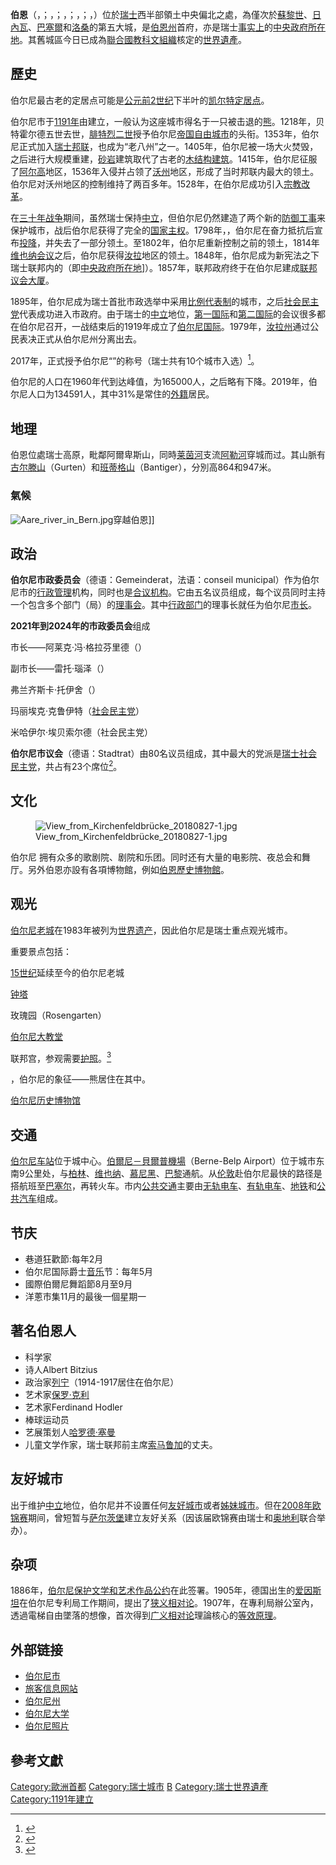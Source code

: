 {{Otheruses|subject=瑞士城市「-{zh-hans:伯尔尼; zh-tw:伯恩; zh-hk:伯恩}-」|other=澳大利亚城市|伯爾尼 (澳大利亞)}}
{{不是|博恩}}
{{noteTA
|G1=瑞士地名
}}
{{Infobox Switzerland municipality
| subject_name = 伯恩
| image           = {{multiple image
| border                   = infobox
| total_width              = 295
| image_style              = 
| perrow                   = 1/2/3/1
| image1                   = Central_Bern_from_north.jpg
| alt1                     = 伯恩
| image2                   = Bern_2.jpg
| alt2                     = 阿勒河
| image3                   = Bern_Parliament_Plaza_Flagged_Moon_2019-09-14_00-02.jpg
| alt3                     = 瑞士聯邦宮
| image4                   = Zytglogge_Tower_-_Bern,_Switzerland_-_panoramio.jpg
| alt4                     = 时钟塔_(伯尔尼)
| image5                   = Bern_Minster_West_Facade_With_Tower_2019-09-10_20-01.jpg
| alt5                     = 伯尔尼大教堂
| image6                   = Fraumunster,_Zurich.JPG
| alt6                     = 苏黎世圣母大教堂
| image7                   = DSC_0011%2B0_%2B1_-1_tonemapped3.jpg
| alt7                    = 大教堂廣場
}}
|caption = 從上方依序為:[[伯尔尼老城|伯尔尼老城]]、[[阿勒河|阿勒河]]毗邻城市、[[联邦宫_(伯尔尼)|瑞士聯邦宮]]、[[时钟塔_(伯尔尼)|时钟塔]]、[[伯尔尼大教堂|伯尔尼大教堂]]、[[大教堂广场_(伯尔尼)|大教堂廣場]]
| municipality_name = 伯恩
| municipality_type = {{link-en|联邦城市|Federal city}}
| imagepath_coa = Wappen Bern matt.svg
| pixel_coa                  =
| map = Karte Gemeinde Bern.png
| languages = German
| canton  = 伯恩州 
| district  = 伯恩-中部地區 
| 
| iso-code-region   = CH-BE
| lat_d = 46 | lat_m = 57 | lat_NS = N 
| long_d = 7 | long_m = 27 | long_EW = E
| postal_code = 3000–3030
| area_code                  = +41-(31)
| municipality_code = 0351
| area = 51.6
| elevation = 542|elevation_description=|highest= [[古尔滕山|古尔滕山]]（Gurten）|highest_m=864|lowest=[[阿勒河|阿勒河]]|lowest_m=480
| population = {{Swiss populations NC|CH-BE|0351}} |populationof = {{Swiss populations YM|CH-BE}}
| website = www.bern.ch
| mayor = [[Alec_von_Graffenried|Alec von Graffenried]]|mayor_party=GFL
| mayor_title = 市長|mayor_asof=2021
| list_of_mayors = List of mayors of Bern
| parliament_name = Stadtrat
| parliament_number_of_members = 80
| executive_name = 市镇议会（Gemeinderat）
| executive_number_of_members = 5 
| places =
| demonym = Bernese (''Berner'')
| neighboring_municipalities = [[伯恩附近布雷姆加滕|伯恩附近布雷姆加滕]]、[[弗劳恩卡珀伦|弗劳恩卡珀伦]]、[[伊蒂根|伊蒂根]]、[[基希林达赫|基希林达赫]]、[[克尼茨|克尼茨]]、[[米勒貝格|米勒貝格]]、[[伯恩附近穆里|伯恩附近穆里]]、[[诺因埃格|诺因埃格]]、[[奧斯特蒙迪根|奧斯特蒙迪根]]、[[伯尔尼附近沃伦|伯尔尼附近沃伦]]、[[措利科芬|措利科芬]]
}}

'''伯恩'''（{{lang-de|Bern}}，{{IPA-de|bɛrn||De-Bern.ogg}}；{{lang-gsw|Bärn}}，{{IPA-gsw|b̥æːrn|}}；{{lang-fr|Berne}}，{{IPA-fr|bɛʁn||LL-Q150 (fra)-DSwissK-Berne.wav}}；{{lang-it|Berna}}，{{IPA-it|ˈbɛrna|}}；{{lang-rm|Berna}}，{{IPA-rm|ˈbɛrnɐ||Roh-Berna.ogg}}）位於[[瑞士|瑞士]]西半部領土中央偏北之處，為僅次於[[蘇黎世|蘇黎世]]、[[日內瓦|日內瓦]]、[[巴塞爾|巴塞爾]]和[[洛桑|洛桑]]的第五大城，是[[伯恩州|伯恩州]]首府，亦是瑞士[[事实上|事实上]]的[[瑞士首都问题|中央政府所在地]]。其舊城區今日已成為[[聯合國教科文組織|聯合國教科文組織]]核定的[[世界遺產|世界遺產]]。

== 歷史 ==
{{main|伯尔尼老城}}
伯尔尼最古老的定居点可能是[[公元前2世纪|公元前2世纪]]下半叶的[[凯尔特人|凯尔特]][[奥皮杜姆|定居点]]。

伯尔尼市于[[1191年|1191年]]由{{link-en|采林根的贝特霍尔德五世|Berthold V, Duke of Zähringen}}建立，一般认为这座城市得名于一只被击退的[[熊|熊]]。1218年，贝特霍尔德五世去世，[[腓特烈二世_(神圣罗马帝国)|腓特烈二世]]授予伯尔尼[[帝国自由城市|帝国自由城市]]的头衔。1353年，伯尔尼正式加入[[舊瑞士邦聯|瑞士邦联]]，也成为“老八州”之一。1405年，伯尔尼被一场大火焚毁，之后进行大规模重建，[[砂岩|砂岩]]建筑取代了古老的[[木结构建筑|木结构建筑]]。1415年，伯尔尼征服了[[阿尔高州|阿尔高]]地区，1536年入侵并占领了[[沃州|沃州]]地区，形成了当时邦联内最大的领土。伯尔尼对沃州地区的控制维持了两百多年。1528年，{{link-en|贝希托尔德·哈勒|Berchtold Haller}}在伯尔尼成功引入[[宗教改革|宗教改革]]。

在[[三十年战争|三十年战争]]期间，虽然瑞士保持[[中立|中立]]，但伯尔尼仍然建造了两个新的[[防御工事|防御工事]]来保护城市，战后伯尔尼获得了完全的[[国家主权|国家主权]]。1798年，{{link-en|法国入侵瑞士|French invasion of Switzerland}}，伯尔尼在奋力抵抗后宣布[[投降|投降]]，并失去了一部分领土。至1802年，伯尔尼重新控制之前的领土，1814年[[维也纳会议|维也纳会议]]之后，伯尔尼获得[[汝拉州|汝拉]]地区的领土。1848年，伯尔尼成为新宪法之下瑞士联邦内的{{link-en|联邦城市|Federal city}}（即[[中央政府所在地|中央政府所在地]]]）。1857年，联邦政府终于在伯尔尼建成[[联邦宫_(伯尔尼)|联邦议会大厦]]。

1895年，伯尔尼成为瑞士首批市政选举中采用[[比例代表制|比例代表制]]的城市，之后[[瑞士社會民主黨|社会民主党]]代表成功进入市政府。由于瑞士的[[中立国|中立]]地位，[[第一国际|第一国际]]和[[第二国际|第二国际]]的会议很多都在伯尔尼召开，一战结束后的1919年成立了[[伯尔尼国际|伯尔尼国际]]。1979年，[[汝拉州|汝拉州]]通过公民表决正式从伯尔尼州分离出去。

2017年，{{link-en|欧洲新教教会社区|Communion of Protestant Churches in Europe}}正式授予伯尔尼“{{link-en|欧洲改革之城|European City of the Reformation}}”的称号（瑞士共有10个城市入选）<ref>{{cite web | url=https://www.reformation-cities.eu/cities/bern/ | title=Pfarrer, Politiker, Kaufleute und Künstler als treibende Kräfte | publisher=Gemeinschaft Evangelischer Kirchen in Europa GEKE | access-date=2021-07-29 | archive-date=2021-02-26 | archive-url=https://web.archive.org/web/20210226103109/https://www.reformation-cities.eu/cities/bern/ | dead-url=no }}</ref>。

伯尔尼的人口在1960年代到达峰值，为165000人，之后略有下降。2019年，伯尔尼人口为134591人，其中31%是常住的[[外國人|外籍]]居民。

== 地理 ==
伯恩位處瑞士高原，毗鄰阿爾卑斯山，同時[[莱茵河|莱茵河]]支流[[阿勒河|阿勒河]]穿城而过。其山脈有[[古尔滕山|古尔滕山]]（Gurten）和[[班蒂格山|班蒂格山]]（Bantiger），分別高864和947米。
===氣候===
{{Infobox weather
|location = 伯恩
|metric_first = Y
|single_line = Y
|Jan_Hi_°C= 2.2
|Feb_Hi_°C= 4.6
|Mar_Hi_°C= 8.5
|Apr_Hi_°C= 12.6
|May_Hi_°C= 17.2
|Jun_Hi_°C= 20.6
|Jul_Hi_°C= 23.5
|Aug_Hi_°C= 22.7
|Sep_Hi_°C= 19.4
|Oct_Hi_°C= 13.7
|Nov_Hi_°C= 7.1
|Dec_Hi_°C= 3
|year_Hi_°C= 12.9
|Jan_MEAN_°C = -1.2
|Feb_MEAN_°C = 0.5
|Mar_MEAN_°C = 3.7
|Apr_MEAN_°C = 7.3
|May_MEAN_°C = 11.5
|Jun_MEAN_°C = 14.9
|Jul_MEAN_°C = 17.3
|Aug_MEAN_°C = 16.4
|Sep_MEAN_°C = 13.3
|Oct_MEAN_°C = 8.6
|Nov_MEAN_°C = 3.1
|Dec_MEAN_°C = -0.3
|year_MEAN_°C = 7.9
|Jan_Lo_°C = -3.7
|Feb_Lo_°C = -2.4
|Mar_Lo_°C = -0.1
|Apr_Lo_°C = 3
|May_Lo_°C = 6.9
|Jun_Lo_°C = 10.1
|Jul_Lo_°C = 12.1
|Aug_Lo_°C = 11.7
|Sep_Lo_°C = 9
|Oct_Lo_°C = 5.3
|Nov_Lo_°C = 0.5
|Dec_Lo_°C = -2.6
|year_Lo_°C = 4.2
|Jan_Precip_mm = 66
|Feb_Precip_mm = 58
|Mar_Precip_mm = 70
|Apr_Precip_mm = 84
|May_Precip_mm = 108
|Jun_Precip_mm = 120
|Jul_Precip_mm = 104
|Aug_Precip_mm = 113
|Sep_Precip_mm = 84
|Oct_Precip_mm = 73
|Nov_Precip_mm = 81
|Dec_Precip_mm = 67
|year_Precip_mm = 1028
|Jan_Precip_days= 10
|Feb_Precip_days= 9.8
|Mar_Precip_days= 11.3
|Apr_Precip_days= 11.6
|May_Precip_days= 13.7
|Jun_Precip_days= 11.8
|Jul_Precip_days= 10
|Aug_Precip_days= 10.9
|Sep_Precip_days= 8.1
|Oct_Precip_days= 8
|Nov_Precip_days= 10.1
|Dec_Precip_days= 10.2
|year_Precip_days= 125.5
|Jan_Sun= 57
|Feb_Sun= 86
|Mar_Sun= 127
|Apr_Sun= 150
|May_Sun= 174
|Jun_Sun= 198
|Jul_Sun= 233
|Aug_Sun= 209
|Sep_Sun= 172
|Oct_Sun= 119
|Nov_Sun= 65
|Dec_Sun= 49
|year_Sun= 1638
|source  = MeteoSchweiz <ref name=MeteoSchweiz>{{cite web | url =http://www.meteoswiss.admin.ch/web/de/klima/klima_schweiz/tabellen.html | title =Average Values-Table, 1961–1990 | accessdate =8 May 2009 | publisher =Federal Office of Meteorology and Climatology MeteoSwiss | language =de,fr,it | deadurl =yes | archiveurl =https://web.archive.org/web/20090627163841/http://www.meteoswiss.admin.ch/web/de/klima/klima_schweiz/tabellen.html | archivedate =2009年6月27日 }}</ref>
|date=2010年8月
}}


[[File:Aare_river_in_Bern.jpg|thumb]]穿越伯恩]]

== 政治 ==

'''伯尔尼市政委员会'''（德语：Gemeinderat，法语：conseil municipal）作为伯尔尼市的[[行政管理|行政管理]]机构，同时也是[[合议机构|合议机构]]。它由五名议员组成，每个议员同时主持一个包含多个部门（局）的[[理事会|理事会]]。其中[[行政部门|行政部门]]的理事长就任为伯尔尼[[市长|市长]]。

'''2021年到2024年的市政委员会'''组成

市长——阿莱克·冯·格拉芬里德（{{link-de|绿色自由名单|Grüne Freie Liste}}）

副市长——雷托·瑙泽（{{link-en|中间|The Centre (political party)}}）

弗兰齐斯卡·托伊舍（{{link-de|绿色联盟（伯尔尼州）|Grünes Bündnis (Bern)}}）

玛丽埃克·克鲁伊特（[[瑞士社會民主黨|社会民主党]]）

米哈伊尔·埃贝索尔德（社会民主党）

'''伯尔尼市议会'''（德语：Stadtrat）由80名议员组成，其中最大的党派是[[瑞士社會民主黨|瑞士社会民主党]]，共占有23个席位<ref>{{cite web | url=https://www.bern.ch/mediencenter/medienmitteilungen/aktuell_ptk/gemeindewahlen-2020-stadtrat-neu-bestellt-1/# | title=Gemeindewahlen 2020: Stadtrat neu bestellt | website=bern.ch | date=29 November 2020 | access-date=2021-07-29 | archive-date=2021-07-29 | archive-url=https://web.archive.org/web/20210729054333/https://www.bern.ch/mediencenter/medienmitteilungen/aktuell_ptk/gemeindewahlen-2020-stadtrat-neu-bestellt-1/ | dead-url=no }}</ref>。

== 文化 ==
[[File:View_from_Kirchenfeldbrücke_20180827-1.jpg|thumb]]

伯尔尼 拥有众多的歌剧院、剧院和乐团。同时还有大量的电影院、夜总会和舞厅。另外伯恩亦設有各項博物館，例如[[伯恩歷史博物館|伯恩歷史博物館]]。

== 观光 ==

[[伯尔尼老城|伯尔尼老城]]在1983年被列为[[世界遗产|世界遗产]]，因此伯尔尼是瑞士重点观光城市。

重要景点包括：

[[15世纪|15世纪]]延续至今的伯尔尼老城

[[时钟塔_(伯尔尼)|钟塔]]

玫瑰园（Rosengarten）

[[伯尔尼大教堂|伯尔尼大教堂]]

联邦宫，参观需要[[护照|护照]]。<ref>{{cite web | url=https://www.bern.com/en/things-to-do/attractions | title=These attractions are definitely a must when visiting the Swiss capital. | website=bern.com | accessdate=29 July 2021 | archive-date=2021-07-29 | archive-url=https://web.archive.org/web/20210729015705/https://www.bern.com/en/things-to-do/attractions | dead-url=no }}</ref>

{{link-en|熊园|Bärengraben}}，伯尔尼的象征——熊居住在其中。

[[伯恩歷史博物館|伯尔尼历史博物馆]]

{{link-en|爱因斯坦之家|Einsteinhaus}}

== 交通 ==
[[伯爾尼車站|伯尔尼车站]]位于城中心。[[伯爾尼－貝爾普機場|伯爾尼－貝爾普機場]]（Berne-Belp Airport）位于城市东南9公里处，与[[柏林|柏林]]、[[维也纳|维也纳]]、[[慕尼黑|慕尼黑]]、[[巴黎|巴黎]]通航。从[[伦敦|伦敦]]赴伯尔尼最快的路径是搭航班至[[巴塞尔|巴塞尔]]，再转火车。市内[[公共交通|公共交通]]主要由[[无轨电车|无轨电车]]、[[有轨电车|有轨电车]]、[[地铁|地铁]]和[[公共汽车|公共汽车]]组成。

== 节庆 ==
* 巷道狂歡節:每年2月
* 伯尔尼国际爵士[[音乐|音乐]]节：每年5月
* 國際伯爾尼舞蹈節8月至9月
* 洋蔥市集11月的最後一個星期一

== 著名伯恩人 ==
* 科学家{{link-en|阿尔布雷希特·冯·哈勒|Albrecht_von_Haller}}
* 诗人Albert Bitzius
* 政治家[[列宁|列宁]]（1914-1917居住在伯尔尼）
* 艺术家[[保罗·克利|保罗·克利]]
* 艺术家Ferdinand Hodler
* 棒球运动员{{link-en|奥托·海斯|Otto Hess}}
* 艺展策划人[[哈罗德·塞曼|哈罗德·塞曼]]
* 儿童文学作家{{link-en|卢卡斯·哈特曼|Lukas Hartmann}}，瑞士联邦前主席[[西莫內塔·索馬魯加|索马鲁加]]的丈夫。

== 友好城市 ==
出于维护[[中立|中立]]地位，伯尔尼并不设置任何[[友好城市|友好城市]]或者[[姊妹城市|姊妹城市]]。但在[[2008年欧锦赛|2008年欧锦赛]]期间，曾短暂与[[萨尔茨堡|萨尔茨堡]]建立友好关系（因该届欧锦赛由瑞士和[[奥地利|奥地利]]联合举办）。

== 杂项 ==
1886年，[[伯尔尼保护文学和艺术作品公约|伯尔尼保护文学和艺术作品公约]]在此签署。1905年，德国出生的[[爱因斯坦|爱因斯坦]]在伯尔尼专利局工作期间，提出了[[狭义相对论|狭义相对论]]。1907年，在專利局辦公室內，透過電梯自由墜落的想像，首次得到[[广义相对论|广义相对论]]理論核心的[[等效原理|等效原理]]。

== 外部链接 ==
* [http://www.bern.ch 伯尔尼市]{{Wayback|url=http://www.bern.ch/ |date=20070928152910 }}
* [https://web.archive.org/web/20120402124541/http://www.cityhunter.ch/en/ 旅客信息网站]
* [http://www.be.ch 伯尔尼州]{{Wayback|url=http://www.be.ch/ |date=20200823190714 }}
* [http://www.unibe.ch 伯尔尼大学]{{Wayback|url=http://www.unibe.ch/ |date=20200924183547 }}
* [https://web.archive.org/web/20081203200722/http://www.swissorama.org/fotos-photos/thumbnails-37.html 伯尔尼照片]

==參考文獻==
{{reflist}}
{{commons|Bern}}

{{歐洲各國及其首都}}

{{Authority control}}
{{DEFAULTSORT:Bern}}
[[Category:歐洲首都|Category:歐洲首都]]
[[Category:瑞士城市|Category:瑞士城市]]
[[Category:伯恩州的市鎮|B]]
[[Category:瑞士世界遺產|Category:瑞士世界遺產]]
[[Category:1191年建立|Category:1191年建立]]